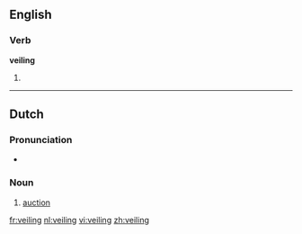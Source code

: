 ==English==

===Verb===
'''veiling'''

#{{present participle of|[[veil]]}}

----

==Dutch==
{{wikipedia|lang=nl}}

===Pronunciation===
* {{audio|Nl-veiling.ogg|Audio}}

===Noun===
{{nl-noun|g=f|veilingen|dim=*}}
# [[auction]]

[[fr:veiling]]
[[nl:veiling]]
[[vi:veiling]]
[[zh:veiling]]